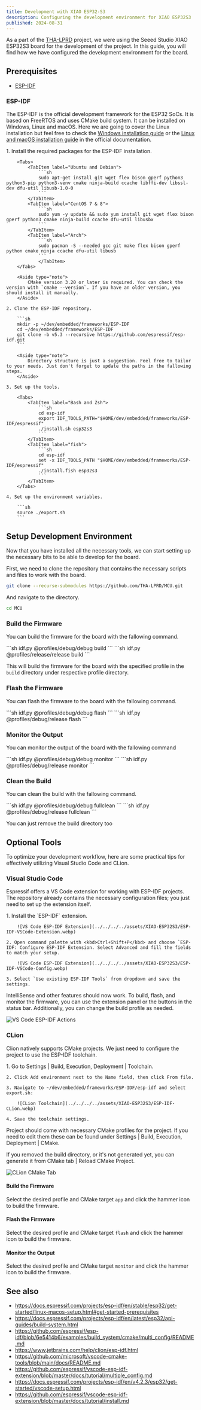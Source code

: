 ```yaml
---
title: Development with XIAO ESP32-S3
description: Configuring the development environment for XIAO ESP32S3
published: 2024-08-31
---
```



As a part of the [THA-LPRD](https://github.com/THA-LPRD) project, we were using the Seeed Studio XIAO ESP32S3 board for the development of the project. In this guide, you will find how we have configured the development environment for the board.

## Prerequisites

- [ESP-IDF](https://idf.espressif.com/)


### ESP-IDF

The ESP-IDF is the official development framework for the ESP32 SoCs. It is based on FreeRTOS and uses CMake build system. It can be installed on Windows, Linux and macOS. Here we are going to cover the Linux installation but feel free to check the [Windows installation guide](https://docs.espressif.com/projects/esp-idf/en/stable/esp32/get-started/windows-setup.html) or the [Linux and macOS installation guide](https://docs.espressif.com/projects/esp-idf/en/stable/esp32/get-started/linux-macos-setup.html) in the official documentation.

<Steps>
    1. Install the required packages for the ESP-IDF installation.

        <Tabs>
            <TabItem label="Ubuntu and Debian">
                ```sh
                sudo apt-get install git wget flex bison gperf python3 python3-pip python3-venv cmake ninja-build ccache libffi-dev libssl-dev dfu-util libusb-1.0-0
                ```
            </TabItem>
            <TabItem label="CentOS 7 & 8">
                ```sh
                sudo yum -y update && sudo yum install git wget flex bison gperf python3 cmake ninja-build ccache dfu-util libusbx
                ```
            </TabItem>
            <TabItem label="Arch">
                ```sh
                sudo pacman -S --needed gcc git make flex bison gperf python cmake ninja ccache dfu-util libusb
                ```
                </TabItem>
        </Tabs>

        <Aside type="note">
            CMake version 3.20 or later is required. You can check the version with `cmake --version`. If you have an older version, you should install it manually.
        </Aside>

    2. Clone the ESP-IDF repository.

        ```sh
        mkdir -p ~/dev/embedded/frameworks/ESP-IDF
        cd ~/dev/embedded/frameworks/ESP-IDF
        git clone -b v5.3 --recursive https://github.com/espressif/esp-idf.git
        ```

        <Aside type="note">
            Directory structure is just a suggestion. Feel free to tailor to your needs. Just don't forget to update the paths in the fallowing steps.
        </Aside>

    3. Set up the tools.

        <Tabs>
            <TabItem label="Bash and Zsh">
                ```sh
                cd esp-idf
                export IDF_TOOLS_PATH="$HOME/dev/embedded/frameworks/ESP-IDF/espressif"
                ./install.sh esp32s3
                ```
            </TabItem>
            <TabItem label="fish">
                ```sh
                cd esp-idf
                set -x IDF_TOOLS_PATH "$HOME/dev/embedded/frameworks/ESP-IDF/espressif"
                ./install.fish esp32s3
                ```
            </TabItem>
        </Tabs>

    4. Set up the environment variables.

        ```sh
        source ./export.sh
        ```
</Steps>

## Setup Development Environment

Now that you have installed all the necessary tools, we can start setting up the necessary bits to be able to develop for the board.

First, we need to clone the repository that contains the necessary scripts and files to work with the board.

```sh
git clone --recurse-submodules https://github.com/THA-LPRD/MCU.git
```

And navigate to the directory.

```sh
cd MCU
```

### Build the Firmware

You can build the firmware for the board with the fallowing command.

<Tabs syncKey="PROJ_PROFILE">
    <TabItem label="Debug">
        ```sh
        idf.py @profiles/debug/debug build
        ```
    </TabItem>
    <TabItem label="Release">
        ```sh
        idf.py @profiles/release/release build
        ```
    </TabItem>
</Tabs>

This will build the firmware for the board with the specified profile in the `build` directory under respective profile directory.

### Flash the Firmware

You can flash the firmware to the board with the fallowing command.

<Tabs syncKey="PROJ_PROFILE">
    <TabItem label="Debug">
        ```sh
        idf.py @profiles/debug/debug flash
        ```
    </TabItem>
    <TabItem label="Release">
        ```sh
        idf.py @profiles/debug/release flash
        ```
    </TabItem>
</Tabs>

### Monitor the Output

You can monitor the output of the board with the fallowing command

<Tabs syncKey="PROJ_PROFILE">
    <TabItem label="Debug">
        ```sh
        idf.py @profiles/debug/debug monitor
        ```
    </TabItem>
    <TabItem label="Release">
        ```sh
        idf.py @profiles/debug/release monitor
        ```
    </TabItem>
</Tabs>

### Clean the Build

You can clean the build with the fallowing command.


<Tabs syncKey="PROJ_PROFILE">
    <TabItem label="Debug">
        ```sh
        idf.py @profiles/debug/debug fullclean
        ```
    </TabItem>
    <TabItem label="Release">
        ```sh
        idf.py @profiles/debug/release fullclean
        ```
    </TabItem>
</Tabs>

You can just remove the build directory too

## Optional Tools

To optimize your development workflow, here are some practical tips for effectively utilizing Visual Studio Code and CLion.

### Visual Studio Code

Espressif offers a VS Code extension for working with ESP-IDF projects. The repository already contains the necessary configuration files; you just need to set up the extension itself.

<Steps>
    1. Install the `ESP-IDF` extension.

        ![VS Code ESP-IDF Extension](../../../../assets/XIAO-ESP32S3/ESP-IDF-VSCode-Extension.webp)

    2. Open command palette with <kbd>Ctrl+Shift+P</kbd> and choose `ESP-IDF: Configure ESP-IDF Extension. Select Advanced and fill the fields to match your setup.

        ![VS Code ESP-IDF Extension](../../../../assets/XIAO-ESP32S3/ESP-IDF-VSCode-Config.webp)

    3. Select `Use existing ESP-IDF Tools` from dropdown and save the settings.
</Steps>

IntelliSense and other features should now work. To build, flash, and monitor the firmware, you can use the extension panel or the buttons in the status bar. Additionally, you can change the build profile as needed.

![VS Code ESP-IDF Actions](../../../../assets/XIAO-ESP32S3/ESP-IDF-VSCode-Actions.webp)

### CLion

Clion natively supports CMake projects. We just need to configure the project to use the ESP-IDF toolchain.

<Steps>
    1. Go to Settings | Build, Execution, Deployment | Toolchain.

    2. Click Add environment next to the Name field, then click From file.

    3. Navigate to ~/dev/embedded/frameworks/ESP-IDF/esp-idf and select export.sh:

        ![CLion Toolchain](../../../../assets/XIAO-ESP32S3/ESP-IDF-CLion.webp)

    4. Save the toolchain settings.
</Steps>

Project should come with necessary CMake profiles for the project. If you need to edit them these can be found under Settings | Build, Execution, Deployment | CMake.

If you removed the build directory, or it's not generated yet, you can generate it from CMake tab | Reload CMake Project.

![CLion CMake Tab](../../../../assets/XIAO-ESP32S3/ESP-IDF-CLion-CMake.webp)

#### Build the Firmware

Select the desired profile and CMake target `app` and click the hammer icon to build the firmware.

#### Flash the Firmware

Select the desired profile and CMake target `flash` and click the hammer icon to build the firmware.

#### Monitor the Output

Select the desired profile and CMake target `monitor` and click the hammer icon to build the firmware.

## See also

- https://docs.espressif.com/projects/esp-idf/en/stable/esp32/get-started/linux-macos-setup.html#get-started-prerequisites
- https://docs.espressif.com/projects/esp-idf/en/latest/esp32/api-guides/build-system.html
- https://github.com/espressif/esp-idf/blob/6e5414b6/examples/build_system/cmake/multi_config/README.md
- https://www.jetbrains.com/help/clion/esp-idf.html
- https://github.com/microsoft/vscode-cmake-tools/blob/main/docs/README.md
- https://github.com/espressif/vscode-esp-idf-extension/blob/master/docs/tutorial/multiple_config.md
- https://docs.espressif.com/projects/esp-idf/en/v4.2.3/esp32/get-started/vscode-setup.html
- https://github.com/espressif/vscode-esp-idf-extension/blob/master/docs/tutorial/install.md
